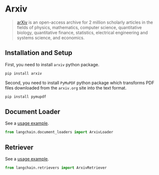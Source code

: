 # Arxiv

>[arXiv](https://arxiv.org/) is an open-access archive for 2 million scholarly articles in the fields of physics, 
> mathematics, computer science, quantitative biology, quantitative finance, statistics, electrical engineering and 
> systems science, and economics.


## Installation and Setup

First, you need to install `arxiv` python package.

```bash
pip install arxiv
```

Second, you need to install `PyMuPDF` python package which transforms PDF files downloaded from the `arxiv.org` site into the text format.

```bash
pip install pymupdf
```

## Document Loader

See a [usage example](/docs/integrations/document_loaders/arxiv).

```python
from langchain.document_loaders import ArxivLoader
```

## Retriever

See a [usage example](/docs/integrations/retrievers/arxiv).

```python
from langchain.retrievers import ArxivRetriever
```
